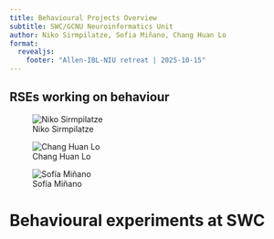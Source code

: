 ```yaml
---
title: Behavioural Projects Overview
subtitle: SWC/GCNU Neuroinformatics Unit
author: Niko Sirmpilatze, Sofia Miñano, Chang Huan Lo
format:
  revealjs:
    footer: "Allen-IBL-NIU retreat | 2025-10-15"
---
```



## RSEs working on behaviour

::: {layout-nrow=1}

![Niko Sirmpilatze](img/niko_sirmpilatze.png)

![Chang Huan Lo](img/chang_huan_lo.png)

![Sofía Miñano](img/sofia_minano.png)
:::

# Behavioural experiments at SWC {background-color="#03A062"}

